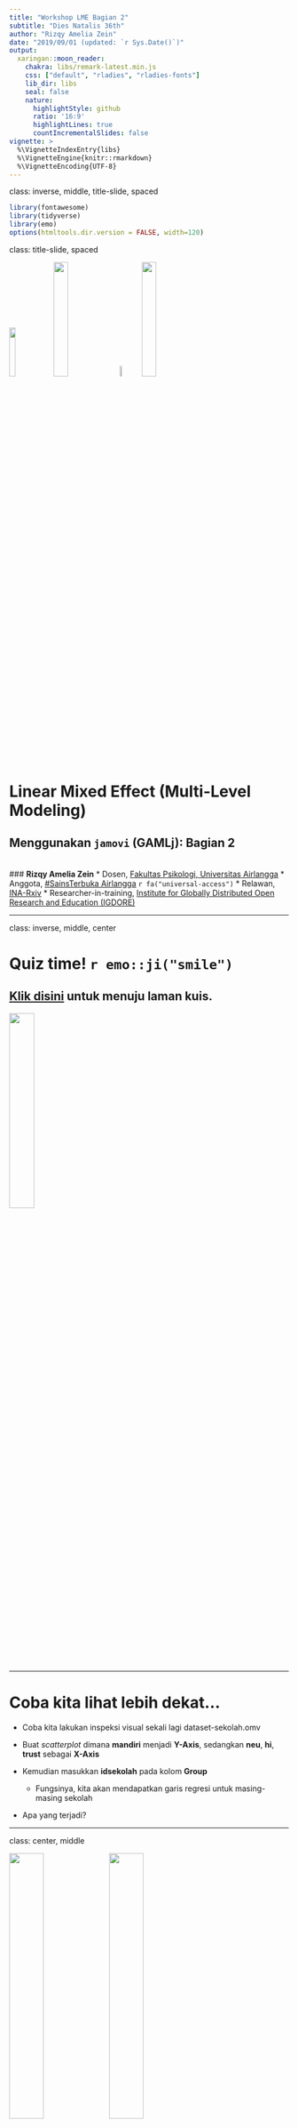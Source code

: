 ```yaml
---
title: "Workshop LME Bagian 2"
subtitle: "Dies Natalis 36th"
author: "Rizqy Amelia Zein"
date: "2019/09/01 (updated: `r Sys.Date()`)"
output:
  xaringan::moon_reader:
    chakra: libs/remark-latest.min.js
    css: ["default", "rladies", "rladies-fonts"]
    lib_dir: libs
    seal: false
    nature:
      highlightStyle: github
      ratio: '16:9'
      highlightLines: true
      countIncrementalSlides: false
vignette: >
  %\VignetteIndexEntry{libs}
  %\VignetteEngine{knitr::rmarkdown}
  %\VignetteEncoding{UTF-8}
---
```

class: inverse, middle, title-slide, spaced

```r
library(fontawesome)
library(tidyverse)
library(emo)
options(htmltools.dir.version = FALSE, width=120)
```

class: title-slide, spaced

<img src="libs/unair.png" style="width:15%;" class="fancyimage"/> <img src="libs/STUA.png" style="width:23%;" class="fancyimage"/> <img src="libs/ina-logo.jpg" style="width:7%;" class="fancyimage"/> <img src="libs/igdore.png" style="width:23%;" class="fancyimage"/>

# Linear Mixed Effect (Multi-Level Modeling)
## Menggunakan `jamovi` (GAMLj): Bagian 2
<br>
### <b>Rizqy Amelia Zein</b>
* Dosen, [Fakultas Psikologi, Universitas Airlangga](https://psikologi.unair.ac.id)
* Anggota, [#SainsTerbuka Airlangga](https://sainsterbukaua.github.io/) `r fa("universal-access")`
* Relawan, [INA-Rxiv](https://inarxiv.id) 
* Researcher-in-training, [Institute for Globally Distributed Open Research and Education (IGDORE)](https://igdore.org/)

---

class: inverse, middle, center

# Quiz time! `r emo::ji("smile")`
## [Klik disini](https://menti.com) untuk menuju laman kuis.

<img src="https://media.giphy.com/media/3o6UBipuQxa6QwnvC8/giphy.gif" style="width:30%;" class="fancyimage"/>

---

# Coba kita lihat lebih dekat...

* Coba kita lakukan inspeksi visual sekali lagi dataset-sekolah.omv

* Buat *scatterplot* dimana **mandiri** menjadi **Y-Axis**, sedangkan **neu**, **hi**, **trust** sebagai **X-Axis**

* Kemudian masukkan **idsekolah** pada kolom **Group**
  - Fungsinya, kita akan mendapatkan garis regresi untuk masing-masing sekolah

* Apa yang terjadi?

---

class: center, middle

<img src="libs/scat-neu.jpg" style="width:35%;" class="fancyimage"/> <img src="libs/scat-hi.jpg" style="width:35%;" class="fancyimage"/> <br>
<img src="libs/scat-trust.jpg" style="width:35%;" class="fancyimage"/>
</br>


---

# Ternyata *covariance*nya bervariasi di tiap kelompok! `r emo::ji("scream")`

.pull-left[
* *Intercept* *neuroticism* dan *trust* ternyata bervariasi di setiap sekolah

* Yang menarik, tidak hanya *intercept*, *slope* pendapatan personal juga bervariasi di setiap sekolah
  - Berdasarkan analisis yang kita lakukan pagi tadi, disimpulkan bahwa **pendapatan keluarga dan kemandirian anak korelasinya negatif** 
  - Tapi bisakah **kesimpulan yang sama** kita tarik untuk Sekolah B dan D?

* Hati-hati *ecological fallacy*!
  - Terjadi ketika kita salah menyimpulkan suatu gejala yang skalanya individual, padahal yang dianalisis oleh peneliti sesusungguhnya fenomena yang berlaku pada skala yang lebih besar (kelompok atau sub-kelompok)
]

.pull-right[

<img src="https://pbs.twimg.com/media/DcUJpGUW0AAHG8Y.jpg" style="width:100%;" class="fancyimage"/>

]

---

class: middle, center, inverse

# Struktur sampel bersarang/berjenjang

<img src="libs/hierarchical-data.jpg" style="width:60%;" class="fancyimage"/>

---

# Apa yang harus dilakukan?

--

* Pura-pura ga tahu, kita abaikan aja dan langsung menggunakan regresi OLS, dengan atau tanpa informasi mengenai pengelompokan data sebagai variabel kontrol.

--

  - Masalahnya, data/observasi kita sangat bergantung pada pengelompokan unit analisis
  - **Melanggar asumsi OLS dong?** (data/observasi dan residual harus independen)
  - Efeknya, *standard error* yang diestimasi oleh model terlalu kecil (karena mengabaikan varians dependen variabel yang ditentukan oleh kelompok)
  - Varians variabel dependen yang tidak bisa dijelaskan (residual) akan makin besar
  - Kesimpulan/inferensi yang ditarik menjadi tidak tepat, sehingga risiko terjadinya *type I error* meningkat.

--

* Gimana kalau pengelompokan (*group status*) dimasukkan aja dalam regresi OLS sebagai variabel moderator
  - Dengan begitu, estimasi *standard error* disesuaikan dengan menggunakan *marginal model*

--

  - Estimasi *standard error* akan lebih presisi, **tetapi** kita tetap tidak bisa mengestimasi *between-group variance*
  
--

* Kalo di agregat? Jadi unit analisis yang tadinya individual, menjadi kelompok.

--

  - Ukuran sampel menjadi lebih sedikit, sehingga *statistical power* menjadi lebih rendah`r emo::ji("exclamation_mark")`


---

class: center, middle

# *Fixed* dan *random effects*

.pull-left[

## Model *fixed effects*

<img src="libs/fixed-effects.jpg" style="width:90%;" class="fancyimage"/>

]

.pull-right[

## Model *random effects*

<img src="libs/random-effects.jpg" style="width:100%;" class="fancyimage"/>

]

---

class: inverse, middle, center

# *Full model*

<img src="libs/full-model.jpg" style="width:150%;" class="fancyimage"/>

---

# Co-varians (korelasi) antara *random intercept* dan *random slopes* (σ<sub>*U0*</sub><sub>*U1*</sub>)

.pull-left[

* Nilainya positif, maka semakin tinggi *intercept* akan diasosiasikan dengan kemiringan garis yang lebih curam/*slopes* yang lebih besar

* Misalnya, di sekolah yang rata-rata pendapatan keluarga inti perbulan siswanya tinggi, maka korelasi antara pendapatan per bulan dengan tingkat kemandirian siswa akan menguat.

* Nilainya negatif, maka semakin tinggi *intercept* akan diasosiasikan dengan kemiringan garis yang lebih landai/*slopes* yang lebih kecil

* Misalnya, di sekolah yang rata-rata pendapatan keluarga inti perbulan siswanya tinggi, maka korelasi antara pendapatan per bulan dengan tingkat kemandirian siswa akan melemah.
]
  
.pull-right[

<img src="https://media.giphy.com/media/3o7btPCcdNniyf0ArS/giphy.gif" style="width:150%;" class="fancyimage"/>

]


---

# Parameter yang diestimasi dalam *linear mixed effects*

* *Fixed intercept* (*c*<sub>*00*</sub>)

* *Fixed slopes* (*c*<sub>*10*</sub>)

* Varians *random intercept* (σ<sup>2</sup><sub>*U0*</sub>)

* Varians *random slopes*  (σ<sup>2</sup><sub>*U1*</sub>)

* Co-varians (korelasi) antara *random intercept* dan *random slopes* (σ<sub>*U0*</sub><sub>*U1*</sub>)

* Varians residual level-1 (σ<sup>2</sup><sub>*e*</sub>)

---

class: center, inverse, middle

# Yuk kita coba! `r emo::ji("fist")`
## Pastikan *module* GAMLj sudah terpasang di jamovi

![](https://media.giphy.com/media/cjudIH6tZrvcPD2P4j/giphy.gif)



---

# Latihan (3): Kembali ke sekolah `r emo::ji("school")`

Setelah menginspeksi data secara visual, kita tahu bahwa korelasi antara **pendapatan keluarga** dengan **tingkat kemandirian anak** adalah yang paling bervariasi (daripada prediktor yang lainnya). Oleh karena itu, kita akan membuat *linear mixed model* dengan **pendapatan keluarga** sebagai prediktor, dan **tingkat kemandirian anak** sebagai variabel dependen.

## Bikin "model kosong"

* Yaitu model yang isinya hanya *intercept* saja, tidak ada prediktornya (*slopes*)

* Pada *menu bar*, klik **Linear Models**, pilih **mixed models**
  - Masukkan **mandiri** dalam kolom **dependent variable**
  - Masukkan **idsekolah** dalam kolom **cluster variables**
  - Pada menu **random effects** masukkan **intercept|idsekolah** dalam kolom **random coefficients**
  
* Catat nilai AIC yang tersedia dalam tabel **model info**

* Yuk ingat-ingat lagi, AIC fungsinya untuk apa ya? `r emo::ji("confused")`

---

# Latihan (3)

## Bikin model dengan prediktor (*linear mixed model*)

* Masukkan **hi** dalam kolom **covariates**

* Pada menu **random effects**, masukkan juga **hi|idsekolah**, karena kita akan mengestimasi **random slopes**nya juga
  - Centang opsi **LRT for Random Test**

* Pada menu **covariates scaling**, ubah **centered** menjadi **cluster-based centered**
  - Berkaitan dengan **partitioning** (akan dijelaskan di bagian selanjutnya)

---

# *Fixed coefficients*

.pull-left[

* Tes kecocokan model (*Omnibus Test*) tidak signifikan (*F*(1,3.98)=0.309, p=.608) 
  - Berbeda sekali dengan hasil OLS
  - **Kemungkinan besar** korelasi antara pendapatan keluarga per bulan dengan kemandirian **tidak linier**

* Kita tidak punya cukup bukti untuk menolak hipotesis nol, bahwa pendapatan keluarga per bulan dengan kemandirian tidak berkaitan (*B*=-0.207 95% CI [-0.937, 0.523], *SE*=0.372, *t*=-0.556, *p*=.608).
  - Sekali lagi, berbeda sekali dengan hasil OLS

]

.pull-right[

<img src="libs/fixed-1.jpg" style="width:150%;" class="fancyimage"/>

]

---

# *Random coefficients*

.pull-left[

* Varians kemandirian paling banyak dijelaskan oleh rata-rata tingkat kemandirian anak di masing-masing sekolah (varians *random intercept* (σ<sup>2</sup><sub>*U0*</sub>)) daripada oleh varians *random slopes*  (σ<sup>2</sup><sub>*U1*</sub>).

]

.pull-right[

<img src="libs/random-1.jpg" style="width:100%;" class="fancyimage"/>

]

---

# *Random coefficients*

.pull-left[

* Menguji efek sekolah (kelompok)
  - *Intra-class correlation*, yaitu merupakan proporsi total varians variabel dependen yang dapat dijelaskan oleh variasi antar kelompok
  
  - *Likelihood ratio test* (LRT), yaitu teknik untuk menguji ada/tidaknya perbedaan varians antar-kelompok
  
  - Keduanya juga bisa berfungsi sebagai indikator perlu/tidaknya `lme` dilakukan
  
]

.pull-right[

<img src="libs/random-1.jpg" style="width:100%;" class="fancyimage"/>

]

---

# *Random coefficients*

.pull-left[

* Menguji efek sekolah (kelompok)

  - ICC=0.931, artinya 93.1% varians tingkat kemandirian anak dijelaskan oleh perbedaan kelompok. ICC diatas 0.1 biasanya menunjukkan `lme` adalah opsi yang lebih baik daripada OLS.
  
  - LRT juga menunjukkan bahwa kita dapat menolak hipotesis bahwa tidak adanya perbedaan varians tingkat kemandirian antar-kelompok (LRT(2)=74.0, *p*<.001).
]

.pull-right[

<img src="libs/random-1.jpg" style="width:100%;" class="fancyimage"/>

]

---


# *Model Comparison*

.pull-left[

* AIC
  - Apabila kita membandingkan "model kosong" dengan model yang ada prediktor, maka model yang terakhir lebih mampu menjelaskan varians kemandirian anak.

* R<sup>2</sup> ([Nakagawa & Schielzeth, 2012](https://besjournals.onlinelibrary.wiley.com/doi/full/10.1111/j.2041-210x.2012.00261.x))
  
  - *Marginal*, merupakan proporsi varians variabel dependen yang dapat dijelaskan oleh **hanya fixed models** saja
  
  - *Conditional*, merupakan proporsi varians variabel dependen yang dapat dijelaskan oleh **fixed** dan **random models** sekaligus
  
  - Varians tingkat kemandirian anak yang dapat dijelaskan oleh *fixed model* saja hanya 0.12%, sedangkan yang dapat dijelaskan oleh keseluruhan model adalah 93.18%.

]

.pull-right[

<img src="libs/model-info-1.jpg" style="width:65%;" class="fancyimage"/> <br>
<img src="libs/model-info-2.jpg" style="width:65%;" class="fancyimage"/> <br>
<img src="libs/lrt-1.jpg" style="width:65%;" class="fancyimage"/> <br>
<img src="libs/lrt-2.jpg" style="width:65%;" class="fancyimage"/> </br></br></br></br>

]

---

# *Contextual effects* & *partitioning*

* *Within-group variances*
  - Seberapa besar selisih Y dari 2 orang yang berada di **kelompok yang sama**, ketika **selisih Xnya** sebesar 1 poin?
  - Seberapa besar perbedaan tingkat kemandirian dua orang anak yang berada dalam **sekolah yang sama**, ketika selisih **tingkat pendapatan keluarga** mereka berbeda sebesar 1 poin?

* *Between-group variances*
  - Seberapa besar selisih Y dari 2 orang yang berbeda (dari 2 kelompok yang berbeda), namun berada dalam **posisi relatif yang sama** (dibandingkan dengan rerata kelompok), ketika **selisih X** mereka sebesar 1 poin?
  - Seberapa besar perbedaan tingkat kemandirian 2 orang anak yang berasal dari **sekolah yang berbeda**, namun pada **posisi yang sama** apabila **dibandingkan dengan rata-rata** kemandirian anak-anak di **sekolah mereka masing-masing** (misal sama-sama yang paling/paling tidak manja), apabila **selisih pendapatan keluarga** mereka = 1 poin?

* *Contextual effects*
  - Seberapa besar selisih Y dua orang dari kelompok yang berbeda, namun dengan **X yang sama**, ketika **rerata X kelompoknya** berbeda sebesar 1 poin.
  - Seberapa besar selisih tingkat kemandirian 2 orang anak dari **sekolah yang berbeda**, namun memiliki **tingkat pendapatan keluarga yang sama** persis, ketika **rata-rata tingkat pendapatan keluarga anak-anak di sekolahnya** berbeda sebesar 1 poin?

---

# *Contextual effects* & *partitioning*

* Untuk menghitung *contextual effect*, kita harus melakukan *partitioning* terlebih dahulu

* Umumnya yang dipartisi/*centering* adalah **variabel X, bukan Y**

* *Group-mean centered*
  - Nilai X individu dikurangi rata-rata X kelompoknya
  - Pendapatan keluarga anak A dikurangi rata-rata pendapatan keluarga anak-anak di sekolahnya

* *Grand-mean centered*
  - Nilai X individu dikurangi rata-rata X pada seluruh sampel
  - Pendapatan keluarga anak A dikurangi rata-rata pendapatan keluarga seluruh anak yang menjadi sampel

* *Contextual effect* = *Between-group variances* - *Within-group variances*

---

# Latihan (4): *contextual effects*

.pull-left[

* Lakukan `lme` dengan memasukkan **hi_group_centered** dan **hi_grand_mean_centered** dalam satu model yang sama

* Lihat *fixed slopes*-nya untuk kedua prediktor

]


.pull-right[

<img src="https://media.giphy.com/media/l1KVaj5UcbHwrBMqI/giphy.gif" style="width:100%;" class="fancyimage"/>

]

---

# *Contextual effects*

.pull-left[

* Kita tidak punya bukti yang meyakinkan bahwa kita dapat menolak hipotesis bahwa *within* (*B*=-0.099 95% CI [-2.42, 2.61], *SE*=1.28, *t*=0.077, *p*=.943), maupun *between-group variance* (*B*=-0.359 95% CI [-2.87, 2.15], *SE*=0.372, *t*=-0.280, *p*=.797) tidak dapat menjelaskan varians tingkat kemandirian anak.

* *Contextual effects* = -.4581

]

.pull-right[

<img src="libs/context.jpg" style="width:200%;" class="fancyimage"/>

]

---

class: inverse

# Bagaimana melaporkannya? (1)

"...untuk menguji hipotesis bahwa ada perbedaan rerata tingkat kemandirian anak, dan korelasi antara pendapatan keluarga dengan tingkat kemandirian anak di masing-masing sekolah, peneliti melakukan analisis *linear mixed effect*. 

Tingkat kemandirian anak dijelaskan sebagai fungsi dari tingkat pendapatan keluarga, dengan mengontrol asal sekolah (PAUD) anak. Sebelum melakukan analisis, tingkat pendapatan keluarga dipartisi dengan cara menguranginya dengan rata-rata tingkat pendapatan keluarga seluruh sampel (*grand-mean centering*).

Pengujian model menghasilkan kesimpulan bahwa model tidak cocok menggambarkan data (*F*(1,3.98)=0.309, p=.608), sehingga kami gagal menolak hipotesis bahwa tingkat pendapatan keluarga dan kemandirian anak, tidak berkorelasi. Namun, ada kemungkinan korelasi antara tingkat pendapatan keluarga dan kemandirian anak tidak linier. 

Model *fixed effects* menunjukkan bahwa peneliti tidak punya cukup bukti untuk menolak hipotesis nol, bahwa pendapatan keluarga per bulan dengan kemandirian tidak berkaitan (*B*=-0.207 95% CI [-0.937, 0.523], *SE*=0.372, *t*=-0.556, *p*=.608).


---

class: inverse

# Bagaimana melaporkannya? (2)

"...model *random effects* menunjukkan bahwa peneliti dapat menolak hipotesis bahwa tidak ada perbedaan varians tingkat kemandirian antar-kelompok (LRT(2)=74.0, *p*<.001). Varians kemandirian anak paling banyak dijelaskan oleh rata-rata tingkat kemandirian anak di masing-masing sekolah (varians *random intercept* (σ<sup>2</sup><sub>*U0*</sub>)) daripada oleh varians *random slopes*  (σ<sup>2</sup><sub>*U1*</sub>). Selain itu, 93.1% varians tingkat kemandirian anak dijelaskan oleh perbedaan kelompok (ICC=0.931).

Peneliti tidak memiliki cukup bukti yang meyakinkan untuk menolak hipotesis yang menyatakan bahwa *within* (*B*=-0.099 95% CI [-2.42, 2.61], *SE*=1.28, *t*=0.077, *p*=.943), maupun *between-group variance* (*B*=-0.359 95% CI [-2.87, 2.15], *SE*=0.372, *t*=-0.280, *p*=.797) tidak dapat menjelaskan varians tingkat kemandirian anak. 

*Contextual effects* ditemukan sebesar -.4581, artinya, anak yang bersekolah di dua tempat yang berbeda, dengan selisih rata-rata tingkat kemandirian anak-anak di dua sekolah tersebut sebesar 1 poin, maka tingkat kemandirian mereka berbeda sebesar 0.4581 poin, apabila diasumsikan keluarga mereka memiliki pendapatan yang sama besarnya..."

---

# Latihan mandiri (2)

* Lakukan analisis `lme` untuk mengetahui:

  - Apakah varians **tingkat kemandirian anak** dapat dijelaskan oleh sekolah tempat anak tersebut belajar?
  
  - Apakah varians korelasi antara kecenderungan **neuroticism** ibu dengan **kemandirian anak** juga dapat dijelaskan oleh sekolah tempat anak tersebut belajar?
  
  - Seberapa besar perbedaan **tingkat kemandirian** dua orang anak yang berada di **sekolah yang berbeda**, yang **ibunya sama-sama pencemas**, apabila **rata-rata kecemasan** wali murid di **dua sekolah tersebut** berbeda sebesar 1 poin?


## [Klik disini untuk mengakses lembar kerja](https://forms.gle/87BrLEdC321khd8g6)

---

# Yang belum dibahas...

.pull-left[

* Kalau korelasi antara X dan Y tidak linier, pakai apa dong?
  - Jelas tidak bisa menggunakan `lme`. Alternatifnya, bisa menggunakan [*generalised additive model* (GAM)](https://en.wikipedia.org/wiki/Generalized_additive_model).

* Kalau prediktornya level-2, bagaimana?

* Bisa ga `lme` digunakan untuk mengestimasi perubahan Y pada *time-series*?

* Gimana cara merencanakan jumlah sampelnya?

* Gimana kalo sampelnya bersarang/berjenjang level-3, bahkan lebih?

* Gimana kalo terjadi interaksi antara variabel prediktor level-1 dengan level-2 (*cross-level interactions*)?

]

.pull-right[

<img src="https://media.giphy.com/media/wMvESGxZ0Cqd2/giphy.gif" style="width:150%;" class="fancyimage"/>

]


---

class: inverse, center, middle

# The problem with linear relationship

<img src="https://i.pinimg.com/originals/19/8a/7b/198a7be0157b1dc1224a0a50821b1ec0.gif" style="width:150%;" class="fancyimage"/>

---

class: center, middle

# Terima kasih banyak! `r emo::ji("wink")`

![](https://media.giphy.com/media/hrBSJ2So6iTo4/giphy.gif)

Paparan disusun dengan menggunakan `r fa("r-project")` *package* [**xaringan**](https://github.com/yihui/xaringan) dengan *template* dan *fonts* dari `R-Ladies`.

*Chakra* dibuat dengan [remark.js](https://remarkjs.com), [**knitr**](http://yihui.name/knitr), dan [R Markdown](https://rmarkdown.rstudio.com).
